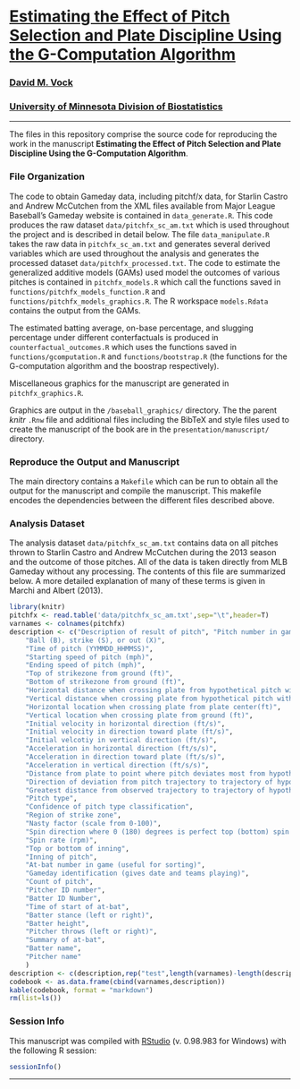 # [Estimating the Effect of Pitch Selection and Plate Discipline Using the G-Computation Algorithm](https://sites.google.com/site/dmvock/)

### [David M. Vock](https://sites.google.com/site/dmvock/)

### [University of Minnesota Division of Biostatistics](http://sph.umn.edu/biostatistics/)


---

The files in this repository comprise the source code for reproducing the work in the manuscript **Estimating the Effect of Pitch Selection and Plate Discipline  Using the G-Computation Algorithm**.

### File Organization

The code to obtain Gameday data, including pitchf/x data, for Starlin Castro and Andrew McCutchen from the XML files available from Major League Baseball's Gameday website is contained in `data_generate.R`. This code produces the raw dataset `data/pitchfx_sc_am.txt` which is used throughout the project and is described in detail below. The file `data_manipulate.R` takes the raw data in `pitchfx_sc_am.txt` and generates several derived variables which are used throughout the analysis and generates the processed dataset `data/pitchfx_processed.txt`. The code to estimate the generalized additive models (GAMs) used model the outcomes of various pitches is contained in `pitchfx_models.R` which call the functions saved in `functions/pitchfx_models_function.R` and `functions/pitchfx_models_graphics.R`. The R workspace `models.Rdata` contains the output from the GAMs.

The estimated batting average, on-base percentage, and slugging percentage under different conterfactuals is produced in `counterfactual_outcomes.R` which uses the functions saved in `functions/gcomputation.R` and `functions/bootstrap.R` (the functions for the G-computation algorithm and the boostrap respectively).

Miscellaneous graphics for the manuscript are generated in `pitchfx_graphics.R`. 

Graphics are output in the `/baseball_graphics/` directory.  The the parent *knitr* `.Rnw` file and additional files including the BibTeX and style files used to create the manuscript of the book are in the `presentation/manuscript/` directory.


### Reproduce the Output and Manuscript

The main directory contains a `Makefile` which can be run to obtain all the output for the manuscript and compile the manuscript.  This makefile encodes the dependencies between the different files described above. 

### Analysis Dataset

The analysis dataset `data/pitchfx_sc_am.txt` contains data on all pitches thrown to Starlin Castro and Andrew McCutchen during the 2013 season and the outcome of those pitches. All of the data is taken directly from MLB Gameday without any processing. The contents of this file are summarized below. A more detailed explanation of many of these terms is given in Marchi and Albert (2013).  

```r
library(knitr)
pitchfx <- read.table('data/pitchfx_sc_am.txt',sep="\t",header=T)
varnames <- colnames(pitchfx)
description <- c("Description of result of pitch", "Pitch number in game (useful for sorting)",
	"Ball (B), strike (S), or out (X)",
	"Time of pitch (YYMMDD_HHMMSS)",
	"Starting speed of pitch (mph)",
	"Ending speed of pitch (mph)",
	"Top of strikezone from ground (ft)",
	"Bottom of strikezone from ground (ft)",
	"Horizontal distance when crossing plate from hypothetical pitch with no spin (in)",
	"Vertical distance when crossing plate from hypothetical pitch with no spin (in)", 
	"Horizontal location when crossing plate from plate center(ft)",
	"Vertical location when crossing plate from ground (ft)",
	"Initial velocity in horizontal direction (ft/s)",
	"Initial velocity in direction toward plate (ft/s)",
	"Initial velcotiy in vertical direction (ft/s)",
	"Acceleration in horizontal direction (ft/s/s)",
	"Acceleration in direction toward plate (ft/s/s)",
	"Acceleration in vertical direction (ft/s/s)",
	"Distance from plate to point where pitch deviates most from hypothetical pitch with no spin (ft)",
	"Direction of deviation from pitch trajectory to trajectory of hypothetical pitch with no spin (deg)",
	"Greatest distance from observed trajectory to trajectory of hypothetical pitch with no spin (in)",
	"Pitch type",
	"Confidence of pitch type classification",
	"Region of strike zone",
	"Nasty factor (scale from 0-100)",
	"Spin direction where 0 (180) degrees is perfect top (bottom) spin (deg)",
	"Spin rate (rpm)",
	"Top or bottom of inning",
	"Inning of pitch",
	"At-bat number in game (useful for sorting)",
	"Gameday identification (gives date and teams playing)",
	"Count of pitch",
	"Pitcher ID number",
	"Batter ID Number",
	"Time of start of at-bat",
	"Batter stance (left or right)",
	"Batter height",
	"Pitcher throws (left or right)",
	"Summary of at-bat",
	"Batter name",
	"Pitcher name"	
	)
description <- c(description,rep("test",length(varnames)-length(description)))
codebook <- as.data.frame(cbind(varnames,description))
kable(codebook, format = "markdown")
rm(list=ls())
```

### Session Info
This manuscript was compiled with [RStudio](http://www.rstudio.com/) (v. 0.98.983 for Windows) with the following R session:

```r
sessionInfo()
```

---


